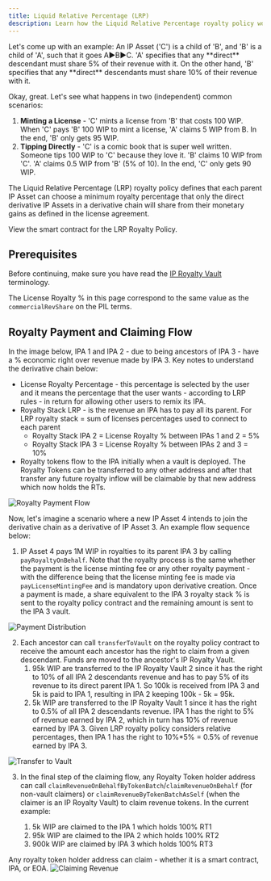 ```yaml
---
title: Liquid Relative Percentage (LRP)
description: Learn how the Liquid Relative Percentage royalty policy works in Story Protocol
---
```


<Accordion title="Skip the Read - 1 Minute Summary" icon="circle-info">
  Let's come up with an example: An IP Asset ('C') is a child of 'B', and 'B' is a child of 'A', such that it goes A▶️B▶️C. 'A' specifies that any **direct** descendant must share 5% of their revenue with it. On the other hand, 'B' specifies that any **direct** descendants must share 10% of their revenue with it.

Okay, great. Let's see what happens in two (independent) common scenarios:

1. **Minting a License** - 'C' mints a license from 'B' that costs 100 WIP. When 'C' pays 'B' 100 WIP to mint a license, 'A' claims 5 WIP from B. In the end, 'B' only gets 95 WIP.
2. **Tipping Directly** - 'C' is a comic book that is super well written. Someone tips 100 WIP to 'C' because they love it. 'B' claims 10 WIP from 'C'. 'A' claims 0.5 WIP from 'B' (5% of 10). In the end, 'C' only gets 90 WIP.

</Accordion>

The Liquid Relative Percentage (LRP) royalty policy defines that each parent IP Asset can choose a minimum royalty percentage that only the direct derivative IP Assets in a derivative chain will share from their monetary gains as defined in the license agreement.

<CardGroup cols={1}>
  <Card
    title="RoyaltyPolicyLRP.sol"
    href="https://github.com/storyprotocol/protocol-core-v1/blob/main/contracts/modules/royalty/policies/LRP/RoyaltyPolicyLRP.sol"
    icon="scroll"
    color="#ccb092"
  >
    View the smart contract for the LRP Royalty Policy.
  </Card>
</CardGroup>

## Prerequisites

Before continuing, make sure you have read the [IP Royalty Vault](/concepts/royalty-module/ip-royalty-vault) terminology.

The License Royalty % in this page correspond to the same value as the `commercialRevShare` on the PIL terms.

## Royalty Payment and Claiming Flow

In the image below, IPA 1 and IPA 2 - due to being ancestors of IPA 3 - have a % economic right over revenue made by IPA 3. Key notes to understand the derivative chain below:

- License Royalty Percentage - this percentage is selected by the user and it means the percentage that the user wants - according to LRP rules - in return for allowing other users to remix its IPA.
- Royalty Stack LRP - is the revenue an IPA has to pay all its parent. For LRP royalty stack = sum of licenses percentages used to connect to each parent
  - Royalty Stack IPA 2 = License Royalty % between IPAs 1 and 2 = 5%
  - Royalty Stack IPA 3 = License Royalty % between IPAs 2 and 3 = 10%
- Royalty tokens flow to the IPA initially when a vault is deployed. The Royalty Tokens can be transferred to any other address and after that transfer any future royalty inflow will be claimable by that new address which now holds the RTs.

<Frame>
  <img
    src="/images/concepts/lrp-0.png"
    alt="Royalty Payment Flow"
    className="mx-auto"
  />
</Frame>

Now, let's imagine a scenario where a new IP Asset 4 intends to join the derivative chain as a derivative of IP Asset 3. An example flow sequence below:

1. IP Asset 4 pays 1M WIP in royalties to its parent IPA 3 by calling `payRoyaltyOnBehalf`. Note that the royalty process is the same whether the payment is the license minting fee or any other royalty payment - with the difference being that the license minting fee is made via `payLicenseMintingFee` and is mandatory upon derivative creation. Once a payment is made, a share equivalent to the IPA 3 royalty stack % is sent to the royalty policy contract and the remaining amount is sent to the IPA 3 vault.

<Frame>
  <img
    src="/images/concepts/lrp-1.png"
    alt="Payment Distribution"
    className="mx-auto"
  />
</Frame>

2. Each ancestor can call `transferToVault` on the royalty policy contract to receive the amount each ancestor has the right to claim from a given descendant. Funds are moved to the ancestor's IP Royalty Vault.
   1. 95k WIP are transferred to the IP Royalty Vault 2 since it has the right to 10% of all IPA 2 descendants revenue and has to pay 5% of its revenue to its direct parent IPA 1. So 100k is received from IPA 3 and 5k is paid to IPA 1, resulting in IPA 2 keeping 100k - 5k = 95k.
   2. 5k WIP are transferred to the IP Royalty Vault 1 since it has the right to 0.5% of all IPA 2 descendants revenue. IPA 1 has the right to 5% of revenue earned by IPA 2, which in turn has 10% of revenue earned by IPA 3. Given LRP royalty policy considers relative percentages, then IPA 1 has the right to 10%\*5% = 0.5% of revenue earned by IPA 3.

<Frame>
  <img
    src="/images/concepts/lrp-2.png"
    alt="Transfer to Vault"
    className="mx-auto"
  />
</Frame>

3. In the final step of the claiming flow, any Royalty Token holder address can call `claimRevenueOnBehalfByTokenBatch`/`claimRevenueOnBehalf` (for non-vault claimers) or `claimRevenueByTokenBatchAsSelf` (when the claimer is an IP Royalty Vault) to claim revenue tokens. In the current example:

   1. 5k WIP are claimed to the IPA 1 which holds 100% RT1
   2. 95k WIP are claimed to the IPA 2 which holds 100% RT2
   3. 900k WIP are claimed by IPA 3 which holds 100% RT3

<Note>
  Any royalty token holder address can claim - whether it is a smart contract,
  IPA, or EOA.
</Note>

<Frame>
  <img
    src="/images/concepts/lrp-3.png"
    alt="Claiming Revenue"
    className="mx-auto"
  />
</Frame>

